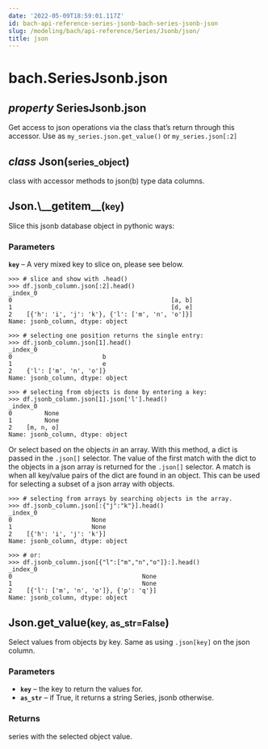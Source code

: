 ```yaml
---
date: '2022-05-09T18:59:01.117Z'
id: bach-api-reference-series-jsonb-bach-series-jsonb-json
slug: /modeling/bach/api-reference/Series/Jsonb/json/
title: json
---
```


# bach.SeriesJsonb.json

<div className="property">

<h2 className="signature-property"><span className="type-annotation"><em>property</em></span> <span className="additional-name">SeriesJsonb.</span><span className="name">json</span></h2>


<div className="content">

Get access to json operations via the class that’s return through this accessor.
Use as `my_series.json.get_value()` or `my_series.json[:2]`

<div className="class">

<h2 className="signature-class"><span className="type-annotation"><em>class</em></span> <span className="name">Json(</span><small className="parameter-list"><span className="parameter" id="series_object">series_object</span></small>)</h2>


<div className="content">

class with accessor methods to json(b) type data columns.

<div className="method">

<h2 className="signature-method"><span className="additional-name">Json.</span><span className="name">\__getitem__(</span><small className="parameter-list"><span className="parameter" id="key">key</span></small>)</h2>


<div className="content">

Slice this jsonb database object in pythonic ways:


### Parameters

**`key`** – A very mixed key to slice on, please see below.


```pycon3
>>> # slice and show with .head()
>>> df.jsonb_column.json[:2].head()
_index_0
0                                            [a, b]
1                                            [d, e]
2    [{'h': 'i', 'j': 'k'}, {'l': ['m', 'n', 'o']}]
Name: jsonb_column, dtype: object
```

```pycon3
>>> # selecting one position returns the single entry:
>>> df.jsonb_column.json[1].head()
_index_0
0                         b
1                         e
2    {'l': ['m', 'n', 'o']}
Name: jsonb_column, dtype: object
```

```pycon3
>>> # selecting from objects is done by entering a key:
>>> df.jsonb_column.json[1].json['l'].head()
_index_0
0         None
1         None
2    [m, n, o]
Name: jsonb_column, dtype: object
```

Or select based on the objects *in* an array.
With this method, a dict is passed in the `.json[]` selector. The value of the first match with
the dict to the objects in a json array is returned for the `.json[]` selector. A match is when
all key/value pairs of the dict are found in an object. This can be used for selecting a subset
of a json array with objects.

```pycon3
>>> # selecting from arrays by searching objects in the array.
>>> df.jsonb_column.json[:{"j":"k"}].head()
_index_0
0                      None
1                      None
2    [{'h': 'i', 'j': 'k'}]
Name: jsonb_column, dtype: object
```

```pycon3
>>> # or:
>>> df.jsonb_column.json[{"l":["m","n","o"]}:].head()
_index_0
0                                    None
1                                    None
2    [{'l': ['m', 'n', 'o']}, {'p': 'q'}]
Name: jsonb_column, dtype: object
```


</div>


</div>

<div className="method">

<h2 className="signature-method"><span className="additional-name">Json.</span><span className="name">get_value(</span><small className="parameter-list"><span className="parameter" id="key">key</span>, <span className="parameter" id="as_str">as_str=False</span></small>)</h2>


<div className="content">

Select values from objects by key. Same as using `.json[key]` on the json column.


### Parameters

* **`key`** – the key to return the values for.
* **`as_str`** – if True, it returns a string Series, jsonb otherwise.



### Returns

series with the selected object value.



</div>


</div>


</div>


</div>


</div>


</div>
